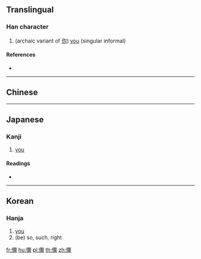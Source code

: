 {{also|你|妳|您|祢}}
==Translingual==

===Han character===
{{Han char|rn=9|rad=人|as=14|sn=16|four=|canj=OMFB|ids=⿰亻爾}}

# (archaic variant of [[你]]) [[you]] (singular informal)

====References====
* {{Han ref|kx=0120.111|dkj=01244|hdz=10230.080|uh=511E|ud=20766}}

----

==Chinese==
{{zh-see|你|v}}

----

==Japanese==

===Kanji===
{{ja-kanji|grade=|rs=人14}}

# [[you]]

====Readings====
* {{ja-readings|on=[[じ]] (ji)|kun=}}

----

==Korean==

===Hanja===
{{ko-hanja|hangeul=[[이]], [[니]]|eumhun=|rv=i, ni|mr=i, ni|y=i, ni}}

# [[you]]
# (be) so, such, right

[[fr:儞]]
[[hu:儞]]
[[pl:儞]]
[[th:儞]]
[[zh:儞]]
